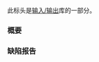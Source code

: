 {{cpp/header/title|sstream}}
{{cpp/header/navbar}}
此标头是[[cpp/io|输入/输出]]库的一部分。
{{dsc begin}}
{{dsc h1|类}}
{{dsc inc | cpp/io/dsc basic_stringbuf}}
{{dsc inc | cpp/io/dsc basic_istringstream}}
{{dsc inc | cpp/io/dsc basic_ostringstream}}
{{dsc inc | cpp/io/dsc basic_stringstream}}
{{dsc | {{ttb|stringbuf}} | {{c|std::basic_stringbuf&lt;char&gt;}}&lt;br&gt;{{mark typedef}} }}
{{dsc | {{ttb|wstringbuf}} | {{c|std::basic_stringbuf&lt;wchar_t&gt;}}&lt;br&gt;{{mark typedef}} }}
{{dsc | {{ttb|istringstream}} | {{c|std::basic_istringstream&lt;char&gt;}}&lt;br&gt;{{mark typedef}} }}
{{dsc | {{ttb|wistringstream}} | {{c|std::basic_istringstream&lt;wchar_t&gt;}}&lt;br&gt;{{mark typedef}} }}
{{dsc | {{ttb|ostringstream}} | {{c|std::basic_ostringstream&lt;char&gt;}}&lt;br&gt;{{mark typedef}} }}
{{dsc | {{ttb|wostringstream}} | {{c|std::basic_ostringstream&lt;wchar_t&gt;}}&lt;br&gt;{{mark typedef}} }}
{{dsc | {{ttb|stringstream}} | {{c|std::basic_stringstream&lt;char&gt;}}&lt;br&gt;{{mark typedef}} }}
{{dsc | {{ttb|wstringstream}} | {{c|std::basic_stringstream&lt;wchar_t&gt;}}&lt;br&gt;{{mark typedef}} }}
{{dsc h1|函数}}
{{dsc inc | cpp/io/basic_stringbuf/dsc swap2}}
{{dsc inc | cpp/io/basic_stringstream/dsc swap2 | basic_istringstream}}
{{dsc inc | cpp/io/basic_stringstream/dsc swap2 | basic_ostringstream}}
{{dsc inc | cpp/io/basic_stringstream/dsc swap2 | basic_stringstream}}
{{dsc end}}

===概要===
{{cpp/synopsis/sstream}}

===缺陷报告===
{{dr list begin}}
{{dr list item|wg=lwg|dr=170|std=C++98|before={{lc|std::basic_ostringstream}} 和 {{lc|std::basic_stringstream}}&lt;br&gt;的概要中缺失了 {{tt|traits_type}} 的定义|after=已补充}}
{{dr list item|wg=lwg|dr=251|std=C++98|before={{lc|std::basic_stringbuf}}、{{lc|std::basic_istringstream}}、&lt;br&gt;{{lc|std::basic_ostringstream}} 和 {{lc|std::basic_stringstream}}&lt;br&gt;的概要中缺失了 {{tt|allocator_type}} 的定义|after=已补充}}
{{dr list end}}

{{langlinks|en|es|ja}}